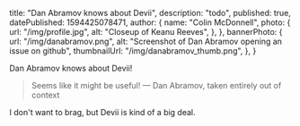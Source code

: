   title: "Dan Abramov knows about Devii",
  description: "todo",
  published: true,
  datePublished: 1594425078471,
  author: {
    name: "Colin McDonnell",
    photo: {
      url: "/img/profile.jpg",
      alt: "Closeup of Keanu Reeves",
    },
  },
  bannerPhoto: {
    url: "/img/danabramov.png",
    alt: "Screenshot of Dan Abramov opening an issue on github",
    thumbnailUrl: "/img/danabramov_thumb.png",
  },
}

Dan Abramov knows about Devii!

> Seems like it might be useful!
> — Dan Abramov, taken entirely out of context

I don't want to brag, but Devii is kind of a big deal.
